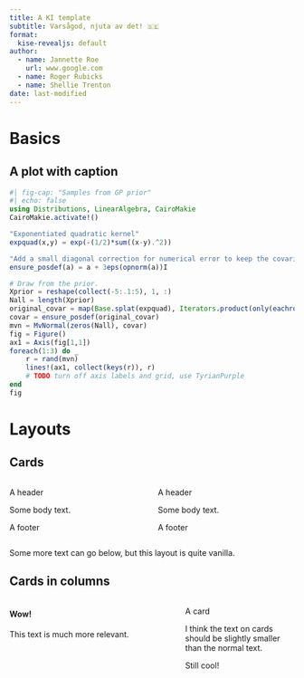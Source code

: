 ```yaml
---
title: A KI template
subtitle: Varsågod, njuta av det! 🇸🇪
format:
  kise-revealjs: default
author:
  - name: Jannette Roe
    url: www.google.com
  - name: Roger Rubicks
  - name: Shellie Trenton
date: last-modified
---
```


# Basics

## A plot with caption

```julia
#| fig-cap: "Samples from GP prior"
#| echo: false
using Distributions, LinearAlgebra, CairoMakie
CairoMakie.activate!()

"Exponentiated quadratic kernel"
expquad(x,y) = exp(-(1/2)*sum((x-y).^2))

"Add a small diagonal correction for numerical error to keep the covariance matrix positive definite."
ensure_posdef(a) = a + 3eps(opnorm(a))I

# Draw from the prior.
Xprior = reshape(collect(-5:.1:5), 1, :)
Nall = length(Xprior)
original_covar = map(Base.splat(expquad), Iterators.product(only(eachrow(Xprior)), only(eachrow(Xprior))))
covar = ensure_posdef(original_covar)
mvn = MvNormal(zeros(Nall), covar)
fig = Figure()
ax1 = Axis(fig[1,1])
foreach(1:3) do _
    r = rand(mvn)
    lines!(ax1, collect(keys(r)), r)
    # TODO turn off axis labels and grid, use TyrianPurple
end
fig
```

# Layouts

## Cards

::: {.columns}

::: {.column width=50%}

::: {.card}

::: {.card-header}
A header
:::

::: {.card-body}
Some body text.
:::

::: {.card-footer}
A footer
:::

:::
:::

::: {.column width=50%}
::: {.card}

::: {.card-header}
A header
:::

::: {.card-body}
Some body text.
:::

::: {.card-footer}
A footer
:::

:::

:::

:::

Some more text can go below, but this layout is quite vanilla.

## Cards in columns

::: {.columns}

::: {.column width=60%}
#### Wow!

This text is much more relevant.
:::

::: {.column width=40%}

::: {.card}

::: {.card-header}
A card
:::

::: {.card-body}
I think the text on cards should be slightly smaller than the normal text.
:::

::: {.card-footer}
Still cool!
:::

:::

:::

:::